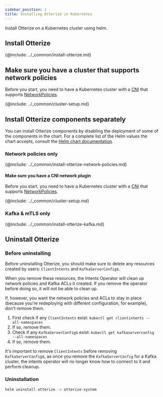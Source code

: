 ```yaml
---
sidebar_position: 1
title: Installing Otterize in Kubernetes
---
```


Install Otterize on a Kubernetes cluster using helm.
## Install Otterize
{@include: ../_common/install-otterize.md}

## Make sure you have a cluster that supports network policies
Before you start, you need to have a Kubernetes cluster with a [CNI](https://kubernetes.io/docs/concepts/extend-kubernetes/compute-storage-net/network-plugins/) that supports [NetworkPolicies](https://kubernetes.io/docs/concepts/services-networking/network-policies/).

{@include: ../_common/cluster-setup.md}

## Install Otterize components separately
You can install Otterize components by disabling the deployment of some of the components in the chart.
For a complete list of the Helm values the chart accepts, consult the [Helm chart documentation](/components/otterize/helm-chart).

### Network policies only
{@include: ../_common/install-otterize-network-policies.md}

#### Make sure you have a CNI network plugin
Before you start, you need to have a Kubernetes cluster with a [CNI](https://kubernetes.io/docs/concepts/extend-kubernetes/compute-storage-net/network-plugins/) that supports [NetworkPolicies](https://kubernetes.io/docs/concepts/services-networking/network-policies/).

{@include: ../_common/cluster-setup.md}


### Kafka & mTLS only
{@include: ../_common/install-otterize-kafka.md}


## Uninstall Otterize
### Before uninstalling
Before uninstalling Otterize, you should make sure to delete any resources created by users: `ClientIntents` and `KafkaServerConfig`s.

When you remove these resources, the Intents Operator will clean up network policies and Kafka ACLs it created. If you remove the operator before doing so, it will not be able to clean up.

If, however, you want the network policies and ACLs to stay in place (because you're redeploying with different configuration, for example), don't remove them.

1. First check if any `ClientIntents` exist: `kubectl get clientintents --all-namespaces`
2. If so, remove them.
3. Check if any `KafkaServerConfig`s exist: `kubectl get kafkaserverconfig --all-namespaces`
4. If so, remove them.

It's important to remove `ClientIntents` before removing `KafkaServerConfig`s, as once you remove the `KafkaServerConfig` for a Kafka cluster, the intents operator will no longer know how to connect to it and perform cleanup.

### Uninstallation
```bash
helm uninstall otterize -n otterize-system
```